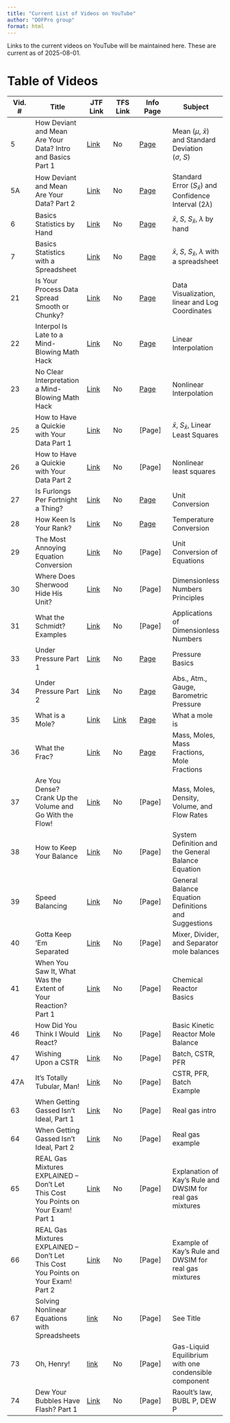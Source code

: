 ```yaml
---
title: "Current List of Videos on YouTube"
author: "DOFPro group"
format: html
---
```


Links to the current videos on YouTube will be maintained here. These are current as of 2025-08-01.

# Table of Videos

| Vid. \# | Title | JTF Link | TFS Link | Info Page | Subject|
|---------|-------|----------|----------|-----------|--------|
| 5 | How Deviant and Mean Are Your Data? Intro and Basics Part 1 | [Link](https://youtu.be/3rCYZ8QHRec) | No | [Page](../stats/BasicStatisticsWebPage.qmd) | Mean ($\mu,\ \bar{x}$) and Standard Deviation ($\sigma,\ S$)|
| 5A | How Deviant and Mean Are Your Data? Part 2 | [Link](https://youtu.be/hybGh8oPU_0) | No | [Page](../stats/BasicStatisticsWebPage.qmd) | Standard Error ($S_{\bar{x}}$) and Confidence Interval ($2\lambda$) |
| 6 | Basics Statistics by Hand | [Link](https://youtu.be/h7WoWiVLzaw) |  No | [Page](../stats/BasicStatisticsWebPage.qmd) | $\bar{x}$, $S$, $S_{\bar{x}}$, $\lambda$ by hand|
| 7 | Basics Statistics with a Spreadsheet | [Link](https://youtu.be/jPFm13jTKcM) |  No | [Page](../stats/BasicStatisticsWebPage.qmd) | $\bar{x}$, $S$, $S_{\bar{x}}$, $\lambda$ with a spreadsheet|
| 21 | Is Your Process Data Spread Smooth or Chunky? | [Link](https://youtu.be/qHsOz7af-GA) | No | [Page](../calculations/DataVisWebPage.qmd) | Data Visualization, linear and Log Coordinates |
| 22 | Interpol Is Late to a Mind-Blowing Math Hack | [Link](https://youtu.be/dWMh0ZJc874) | No | [Page](../calculations/InterpolationWebPage.qmd) | Linear Interpolation |
| 23 | No Clear Interpretation a Mind-Blowing Math Hack | [Link](https://youtu.be/uaxzUbWi7Iw) | No | [Page](../calculations/InterpolationWebPage.qmd) | Nonlinear Interpolation |
| 25 | How to Have a Quickie with Your Data Part 1 | [Link](https://youtu.be/4EfhlWNDQ48) | No | [Page] | $\bar{x}$, $S_{\bar{x}}$, Linear Least Squares |
| 26 | How to Have a Quickie with Your Data Part 2 | [Link](https://youtu.be/dVmh0EdQT1U) | No | [Page]| Nonlinear least squares |
| 27 | Is Furlongs Per Fortnight a Thing? | [Link](https://youtu.be/Rmv1jLhdQ0I) | No | [Page](../processdata/DimensionalEquationsWebPage.qmd) | Unit Conversion |
| 28 | How Keen Is Your Rank? | [Link](https://youtu.be/0l5akaQvBbE) | No | [Page](../processdata/ConvertingTemperatureWebPage.qmd) | Temperature Conversion |
| 29 | The Most Annoying Equation Conversion | [Link](https://youtu.be/JE4llgDsy9E) | No | [Page] | Unit Conversion of Equations |
| 30 | Where Does Sherwood Hide His Unit? | [Link](https://youtu.be/Ez_ricOwiqs)| No | [Page] | Dimensionless Numbers Principles |
| 31 | What the Schmidt? Examples | [Link](https://youtu.be/4APQgSzl65s) | No | [Page] | Applications of Dimensionless Numbers |
| 33 | Under Pressure Part 1 | [Link](https://youtu.be/eZFMP-Dt48g) | No | [Page](../processdata/PressureWebPage.qmd) | Pressure Basics |
| 34 | Under Pressure Part 2 | [Link](https://youtu.be/z8DJ4kpvCMU) | No | [Page](../processdata/PressureWebPage.qmd) | Abs., Atm., Gauge, Barometric Pressure |
| 35 | What is a Mole? | [Link](https://youtu.be/wHEX0uY69rs) | [Link](https://youtu.be/Kztw9GX9EL8) | [Page](../processdata/WhatIsAMoleWebPage.qmd) | What a mole is |
| 36 | What the Frac? | [Link](https://youtu.be/Tdeuf0quJUs) | No | [Page](../processdata/MassMolesWebPage.qmd) | Mass, Moles, Mass Fractions, Mole Fractions |
| 37 | Are You Dense? Crank Up the Volume and Go With the Flow! | [Link](https://youtu.be/EsPSVVYWQlE) | No | [Page] | Mass, Moles, Density, Volume, and Flow Rates|
| 38 | How to Keep Your Balance | [Link](https://youtu.be/mEodkChctgM) | No | [Page] | System Definition and the General Balance Equation|
| 39 | Speed Balancing | [Link](https://youtu.be/uzwNAzYHGVM) | No | [Page] | General Balance Equation Definitions and Suggestions|
| 40 | Gotta Keep ‘Em Separated | [Link](https://youtu.be/I_G3AAv95zg) | No | [Page] | Mixer, Divider, and Separator mole balances|
| 41 | When You Saw It, What Was the Extent of Your Reaction? Part 1 | [Link](https://youtu.be/fv_TxK4Wmxo) | No | [Page] | Chemical Reactor Basics|
| 46 | How Did You Think I Would React? | [Link](https://youtu.be/_qxHszVZYGk) | No | [Page] | Basic Kinetic Reactor Mole Balance|
| 47 | Wishing Upon a CSTR | [Link](https://youtu.be/6tnVFq7dSbE) | No | [Page] | Batch, CSTR, PFR|
| 47A | It’s Totally Tubular, Man! | [Link](https://youtu.be/OAzXx9Kq2nU) | No | [Page] | CSTR, PFR, Batch Example|
| 63 | When Getting Gassed Isn’t Ideal, Part 1 | [Link](https://youtu.be/1sU4_YdcKr4) | No | [Page] | Real gas intro |
| 64 | When Getting Gassed Isn’t Ideal, Part 2 | [Link](https://youtu.be/Q6ZK_Ou967o) | No | [Page] | Real gas example |
| 65 | REAL Gas Mixtures EXPLAINED – Don’t Let This Cost You Points on Your Exam! Part 1 | [Link](https://youtu.be/yI3jj1jCSAM) | No | [Page] | Explanation of Kay's Rule and DWSIM for real gas mixtures |
| 66 | REAL Gas Mixtures EXPLAINED – Don’t Let This Cost You Points on Your Exam! Part 2 | [Link](https://youtu.be/bPW4B_Dj868) | No | [Page] | Example of Kay's Rule and DWSIM for real gas mixtures |
| 67 | Solving Nonlinear Equations with Spreadsheets | [link](https://youtu.be/SaI2qdu1wSE) | No | [Page] | See Title |
| 73 | Oh, Henry! | [link](https://youtu.be/dCOQy1C7yf0) | No | [Page] | Gas-Liquid Equilibrium with one condensible component |
| 74 | Dew Your Bubbles Have Flash? Part 1 | [Link](https://youtu.be/vSkSRi6HYVQ) | No | [Page] | Raoult's law, BUBL P, DEW P |
